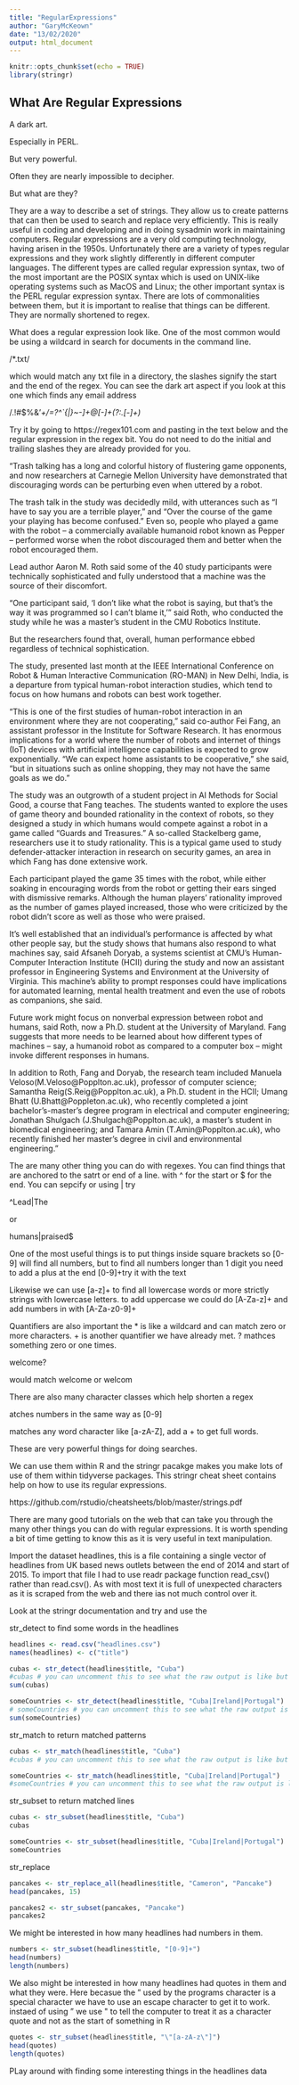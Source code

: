 ```yaml
---
title: "RegularExpressions"
author: "GaryMcKeown"
date: "13/02/2020"
output: html_document
---
```


```r
knitr::opts_chunk$set(echo = TRUE)
library(stringr)
```

## What Are Regular Expressions

A dark art.

Especially in PERL.

But very powerful.

Often they are nearly impossible to decipher.

But what are they?

They are a way to describe a set of strings. They allow us to create patterns that can then be used to search and replace very efficiently. This is really useful in coding and developing and in doing sysadmin work in maintaining computers. Regular expressions are a very old computing technology, having arisen in the 1950s. Unfortunately there are a variety of types regular expressions and they work slightly differently in different computer languages. The different types are called regular expression syntax, two of the most important are the POSIX syntax which is used on UNIX-like operating systems such as MacOS and Linux; the other important syntax is the PERL regular expression syntax. There are lots of commonalities between them, but it is important to realise that things can be different. They are normally shortened to regex.

What does a regular expression look like. One of the most common would be using a wildcard in search for documents in the command line.

/*.txt/

which would match any txt file in a directory, the slashes signify the start and the end of the regex. You can see the dark art aspect if you look at this one which finds any email address

/\b[\w.!#$%&’*+\/=?^`{|}~-]+@[\w-]+(?:\.[\w-]+)*\b/

Try it by going to https://regex101.com and pasting in the text below and the regular expression in the regex bit. You do not need to do the initial and trailing slashes they are already provided for you.

"Trash talking has a long and colorful history of flustering game opponents, and now researchers at Carnegie Mellon University have demonstrated that discouraging words can be perturbing even when uttered by a robot.

The trash talk in the study was decidedly mild, with utterances such as "I have to say you are a terrible player," and "Over the course of the game your playing has become confused." Even so, people who played a game with the robot -- a commercially available humanoid robot known as Pepper -- performed worse when the robot discouraged them and better when the robot encouraged them.

Lead author Aaron M. Roth said some of the 40 study participants were technically sophisticated and fully understood that a machine was the source of their discomfort.

"One participant said, 'I don't like what the robot is saying, but that's the way it was programmed so I can't blame it,'" said Roth, who conducted the study while he was a master's student in the CMU Robotics Institute.

But the researchers found that, overall, human performance ebbed regardless of technical sophistication.

The study, presented last month at the IEEE International Conference on Robot & Human Interactive Communication (RO-MAN) in New Delhi, India, is a departure from typical human-robot interaction studies, which tend to focus on how humans and robots can best work together.

"This is one of the first studies of human-robot interaction in an environment where they are not cooperating," said co-author Fei Fang, an assistant professor in the Institute for Software Research. It has enormous implications for a world where the number of robots and internet of things (IoT) devices with artificial intelligence capabilities is expected to grow exponentially. "We can expect home assistants to be cooperative," she said, "but in situations such as online shopping, they may not have the same goals as we do."

The study was an outgrowth of a student project in AI Methods for Social Good, a course that Fang teaches. The students wanted to explore the uses of game theory and bounded rationality in the context of robots, so they designed a study in which humans would compete against a robot in a game called "Guards and Treasures." A so-called Stackelberg game, researchers use it to study rationality. This is a typical game used to study defender-attacker interaction in research on security games, an area in which Fang has done extensive work.

Each participant played the game 35 times with the robot, while either soaking in encouraging words from the robot or getting their ears singed with dismissive remarks. Although the human players' rationality improved as the number of games played increased, those who were criticized by the robot didn't score as well as those who were praised.

It's well established that an individual's performance is affected by what other people say, but the study shows that humans also respond to what machines say, said Afsaneh Doryab, a systems scientist at CMU's Human-Computer Interaction Institute (HCII) during the study and now an assistant professor in Engineering Systems and Environment at the University of Virginia. This machine's ability to prompt responses could have implications for automated learning, mental health treatment and even the use of robots as companions, she said.

Future work might focus on nonverbal expression between robot and humans, said Roth, now a Ph.D. student at the University of Maryland. Fang suggests that more needs to be learned about how different types of machines -- say, a humanoid robot as compared to a computer box -- might invoke different responses in humans.

In addition to Roth, Fang and Doryab, the research team included Manuela Veloso(M.Veloso@Popplton.ac.uk), professor of computer science; Samantha Reig(S.Reig@Popplton.ac.uk), a Ph.D. student in the HCII; Umang Bhatt (U.Bhatt@Poppleton.ac.uk), who recently completed a joint bachelor's-master's degree program in electrical and computer engineering; Jonathan Shulgach (J.Shulgach@Popplton.ac.uk), a master's student in biomedical engineering; and Tamara Amin (T.Amin@Popplton.ac.uk), who recently finished her master's degree in civil and environmental engineering."


The are many other thing you can do with regexes. You can find things that are anchored to the satrt or end of a line. with ^ for the start or $ for the end. You can sepcify or using | try

^Lead|The 

or

humans|praised$


One of the most useful things is to put things inside square brackets so [0-9] will find all numbers, but to find all numbers longer than 1 digit you need to add a plus at the end [0-9]+try it with the text

Likewise we can use [a-z]+ to find all lowercase words or more strictly strings with lowercase letters. to add uppercase we could do [A-Za-z]+ and add numbers in with [A-Za-z0-9]+

Quantifiers are also important the * is like a wildcard and can match zero or more characters. + is another quantifier we have already met. ? mathces something zero or one times.

welcome?

would match welcome or welcom

There are also many character classes which help shorten a regex 

\d matches numbers in the same way as [0-9]

\w matches any word character like [a-zA-Z], add a + to get full words.

These are very powerful things for doing searches.

We can use them within R and the stringr pacakge makes you make lots of use of them within tidyverse packages. This stringr cheat sheet contains help on how to use its regular expressions.

https://github.com/rstudio/cheatsheets/blob/master/strings.pdf

There are many good tutorials on the web that can take you through the many other things you can do with regular expressions. It is worth spending a bit of time getting to know this as it is very useful in text manipulation.

Import the dataset headlines, this is a file containing a single vector of headlines from UK based news outlets between the end of 2014 and start of 2015. To import that file I had to use readr package function read_csv() rather than read.csv(). As with most text it is full of unexpected characters as it is scraped from the web and there ias not much control over it.

Look at the stringr documentation and try and use the 

str_detect to find some words in the headlines

```r
headlines <- read.csv("headlines.csv")
names(headlines) <- c("title")

```


```r
cubas <- str_detect(headlines$title, "Cuba")
#cubas # you can uncomment this to see what the raw output is like but it is a lengthy vector so comment it again
sum(cubas)

```

```r
someCountries <- str_detect(headlines$title, "Cuba|Ireland|Portugal")
# someCountries # you can uncomment this to see what the raw output is like but it is a lengthy vector so comment it again
sum(someCountries)
```

str_match to return matched patterns

```r
cubas <- str_match(headlines$title, "Cuba")
#cubas # you can uncomment this to see what the raw output is like but it is a lengthy vector so comment it again
```


```r

someCountries <- str_match(headlines$title, "Cuba|Ireland|Portugal")
#someCountries # you can uncomment this to see what the raw output is like but it is a lengthy vector so comment it again
```
str_subset to return matched lines

```r
cubas <- str_subset(headlines$title, "Cuba")
cubas

someCountries <- str_subset(headlines$title, "Cuba|Ireland|Portugal")
someCountries
```

str_replace 

```r
pancakes <- str_replace_all(headlines$title, "Cameron", "Pancake")
head(pancakes, 15)

pancakes2 <- str_subset(pancakes, "Pancake")
pancakes2
```

We might be interested in how many headlines had numbers in them.

```r
numbers <- str_subset(headlines$title, "[0-9]+")
head(numbers)
length(numbers)
```

We also might be interested in how many headlines had quotes in them and what they were. Here becasue the " used by the programs character is a special character we have to use an escape character to get it to work. instaed of using " we use \" to tell the computer to treat it as a character quote and not as the start of something in R

```r
quotes <- str_subset(headlines$title, "\"[a-zA-z\"]")
head(quotes)
length(quotes)
```


PLay around with finding some interesting things in the headlines data